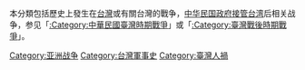 本分類包括歷史上發生在[[台灣|台灣]]或有關台灣的戰争，[[臺灣光復|中华民国政府接管台湾]]后相关战争，参见「[[:Category:中華民國臺灣時期戰爭|:Category:中華民國臺灣時期戰爭]]」或「[[:Category:臺灣戰後時期戰爭|:Category:臺灣戰後時期戰爭]]」。

[[Category:亚洲战争|Category:亚洲战争]]
[[Category:台灣軍事史|Category:台灣軍事史]]
[[Category:臺灣人禍|Category:臺灣人禍]]